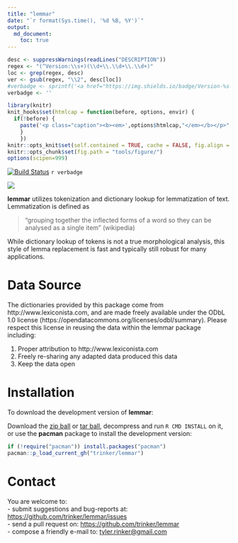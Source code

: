 ```yaml
---
title: "lemmar"
date: "`r format(Sys.time(), '%d %B, %Y')`"
output:
  md_document:
    toc: true      
---
```


```r
desc <- suppressWarnings(readLines("DESCRIPTION"))
regex <- "(^Version:\\s+)(\\d+\\.\\d+\\.\\d+)"
loc <- grep(regex, desc)
ver <- gsub(regex, "\\2", desc[loc])
#verbadge <- sprintf('<a href="https://img.shields.io/badge/Version-%s-orange.svg"><img src="https://img.shields.io/badge/Version-%s-orange.svg" alt="Version"/></a></p>', ver, ver)
verbadge <- ''
````

```r
library(knitr)
knit_hooks$set(htmlcap = function(before, options, envir) {
  if(!before) {
    paste('<p class="caption"><b><em>',options$htmlcap,"</em></b></p>",sep="")
    }
    })
knitr::opts_knit$set(self.contained = TRUE, cache = FALSE, fig.align = 'center')
knitr::opts_chunk$set(fig.path = "tools/figure/")
options(scipen=999)
```


[![Build Status](https://travis-ci.org/trinker/lemmar.svg?branch=master)](https://travis-ci.org/trinker/lemmar)
`r verbadge`


![](tools/lemmar_logo/r_lemmar.png)

**lemmar** utilizes tokenization and dictionary lookup for lemmatization of text.  Lemmatization is defined as  

> "grouping together the inflected forms of a word so they can be analysed as a single item" (wikipedia)

While dictionary lookup of tokens is not a true morphological analysis, this style of lemma replacement is fast and typically still robust for many applications.  

# Data Source

The dictionaries provided by this package come from http://www.lexiconista.com, and are made freely available under the ODbL 1.0 license (https://opendatacommons.org/licenses/odbl/summary).  Please respect this license in reusing the data within the lemmar package including:

1. Proper attribution to http://www.lexiconista.com
1. Freely re-sharing any adapted data produced this data
1. Keep the data open

# Installation

To download the development version of **lemmar**:

Download the [zip ball](https://github.com/trinker/lemmar/zipball/master) or [tar ball](https://github.com/trinker/lemmar/tarball/master), decompress and run `R CMD INSTALL` on it, or use the **pacman** package to install the development version:

```r
if (!require("pacman")) install.packages("pacman")
pacman::p_load_current_gh("trinker/lemmar")
```

# Contact

You are welcome to:    
- submit suggestions and bug-reports at: <https://github.com/trinker/lemmar/issues>    
- send a pull request on: <https://github.com/trinker/lemmar>    
- compose a friendly e-mail to: <tyler.rinker@gmail.com>    
